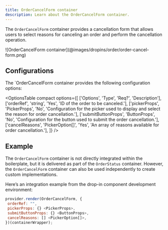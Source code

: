 ```yaml
---
title: OrderCancelForm container
description: Learn about the OrderCancelForm container.
---
```



The `OrderCancelForm` container provides a cancellation form that allows users to select reasons for canceling an order and perform the cancellation operation.

<Diagram caption=" OrderCancelForm container">
  ![OrderCancelForm container](@images/dropins/order/order-cancel-form.png)
</Diagram>

## Configurations

The `OrderCancelForm container provides the following configuration options:

<OptionsTable
compact
    options={[
        ['Options', 'Type', 'Req?', 'Description'],
        ['orderRef', 'string', 'Yes', 'ID of the order to be canceled.'],
        ['pickerProps', 'PickerProps', 'No', 'Configuration for the picker used to display and select the reason for order cancellation.'],
        ['submitButtonProps', 'ButtonProps', 'No', 'Configuration for the button used to submit the order cancellation.'],
        ['cancelReasons', 'PickerOption[]', 'Yes', 'An array of reasons available for order cancellation.'],
    ]}
/>

## Example

The `OrderCancelForm` container is not directly integrated within the boilerplate, but it is delivered as part of the `OrderStatus` container. However, the `OrderCancelForm` container can also be used independently to create custom implementations.

Here’s an integration example from the drop-in component development environment:

```javascript
provider.render(OrderCancelForm, {
 orderRef: "",
 pickerProps: {} <PickerProps>,
 submitButtonProps: {} <ButtonProps>,
 cancelReasons: [] <PickerOption[]>,
})(containerWrapper);
```
